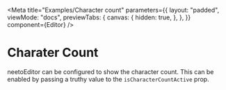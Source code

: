 
<Meta
  title="Examples/Character count"
  parameters={{
    layout: "padded",
    viewMode: "docs",
    previewTabs: {
      canvas: {
        hidden: true,
      },
    },
  }}
  component={Editor}
/>

# Charater Count

neetoEditor can be configured to show the character count. This can be enabled
by passing a truthy value to the `isCharacterCountActive` prop.

<Canvas>
  <Story name="Character count and word count">
    <Editor isCharacterCountActive />
  </Story>
</Canvas>
